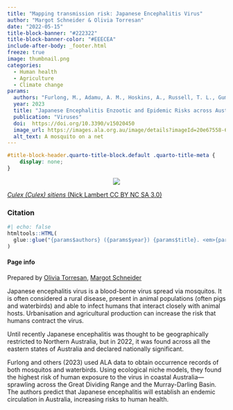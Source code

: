 ```yaml
---
title: "Mapping transmission risk: Japanese Encephalitis Virus"
author: "Margot Schneider & Olivia Torresan"
date: "2022-05-15"
title-block-banner: "#222322"
title-block-banner-color: "#EEECEA"
include-after-body: _footer.html
freeze: true
image: thumbnail.png
categories:
  - Human health
  - Agriculture
  - Climate change
params:
  authors: "Furlong, M., Adamu, A. M., Hoskins, A., Russell, T. L., Gummow, B., Golchin, M., Hickson, R. I., & Horwood, P. F."
  year: 2023
  title: "Japanese Encephalitis Enzootic and Epidemic Risks across Australia"
  publication: "Viruses"
  doi:  https://doi.org/10.3390/v15020450
  image_url: https://images.ala.org.au/image/details?imageId=20e67558-6fe7-49cc-964a-aaabca0933cb
  alt_text: A mosquito on a net
---
```


<!-- remove metadata section -->

```css
#title-block-header.quarto-title-block.default .quarto-title-meta {
    display: none;
}
```


<!-- Side panel -->

:::{.column-page}

:::{.paper-side-column}

<center>
:::{.col-image layout-ncol=1 style="margin-left: auto; margin-right: auto;"}
<!-- add image url -->
<img src="https://ala-images.s3.ap-southeast-2.amazonaws.com/store/b/c/3/3/20e67558-6fe7-49cc-964a-aaabca0933cb/original" class="rounded"/></img>
:::
</center>

::: figure-caption
<!-- edit caption -->
[*Culex (Culex) sitiens* (Nick Lambert CC BY NC SA 3.0)](https://images.ala.org.au/image/details?imageId=20e67558-6fe7-49cc-964a-aaabca0933cb)
:::

### Citation
```r
#| echo: false
htmltools::HTML(
  glue::glue("{params$authors} ({params$year}) {params$title}. <em>{params$publication}</em> <a href='{params$doi}' target='_blank'>{params$doi}</a>")
)
```


#### Page info
Prepared by 
[Olivia Torresan](https://labs.ala.org.au/about/Torresan_Olivia/), 
[Margot Schneider](https://labs.ala.org.au/about/Schneider_Margot/)

:::


<!-- Main panel description -->

::: {.paper-main-column}
Japanese encephalitis virus is a blood-borne virus spread via mosquitos. It is often considered a rural disease, present in animal populations (often pigs and waterbirds) and able to infect humans that interact closely with animal hosts. Urbanisation and agricultural production can increase the risk that humans contract the virus.

Until recently Japanese encephalitis was thought to be geographically restricted to Northern Australia, but in 2022, it was found across all the eastern states of Australia and declared nationally significant.

Furlong and others (2023) used ALA data to obtain occurrence records of both mosquitos and waterbirds. Using ecological niche models, they found the highest risk of human exposure to the virus in coastal Australia—sprawling across the Great Dividing Range and the Murray-Darling Basin. The authors predict that Japanese encephalitis will establish an endemic circulation in Australia, increasing risks to human health.
:::

:::

